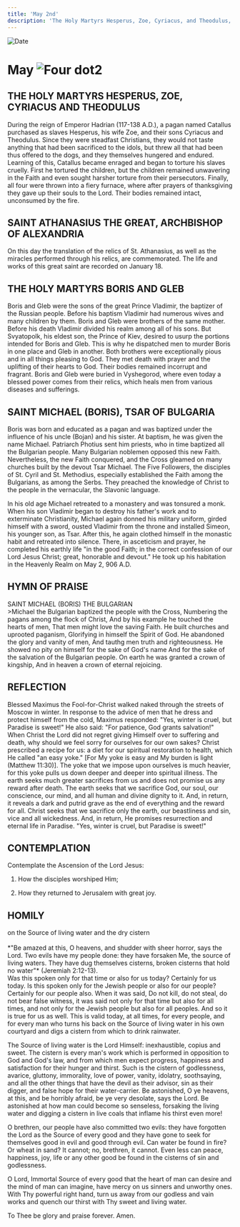 ```yaml
---
title: 'May 2nd'
description: 'The Holy Martyrs Hesperus, Zoe, Cyriacus, and Theodulus, St Athanasius the Great, Holy Martyrs Boris and Gleb, St Michael, Tsar of Bulgaria'
---
```


<RunningHead />
<Image src="/title-imprint.png" height={68} width={50} alt="Date" className="title-imprint"/>

# <div id="date">May <Image className="four-dot" src="/four-dot.png" height={15} width={15} alt="Four dot" />2</div>

## THE HOLY MARTYRS HESPERUS, ZOE, CYRIACUS AND THEODULUS

During the reign of Emperor Hadrian (117-138 A.D.), a pagan named Catallus purchased as slaves Hesperus, his wife Zoe, and their sons Cyriacus and Theodulus. Since they were steadfast Christians, they would not taste anything that had been sacrificed to the idols, but threw all that had been thus offered to the dogs, and they themselves hungered and endured. Learning of this, Catallus became enraged and began to torture his slaves cruelly. First he tortured the children, but the children remained unwavering in the Faith and even sought harsher torture from their persecutors. Finally, all four were thrown into a fiery furnace, where after prayers of thanksgiving they gave up their souls to the Lord. Their bodies remained intact, unconsumed by the fire.

## SAINT ATHANASIUS THE GREAT, ARCHBISHOP OF ALEXANDRIA

On this day the translation of the relics of St. Athanasius, as well as the miracles performed through his relics, are commemorated. The life and works of this great saint are recorded on January 18.

## THE HOLY MARTYRS BORIS AND GLEB

Boris and Gleb were the sons of the great Prince Vladimir, the baptizer of the Russian people. Before his baptism Vladimir had numerous wives and many children by them. Boris and Gleb were brothers of the same mother. Before his death Vladimir divided his realm among all of his sons. But Svyatopolk, his eldest son, the Prince of Kiev, desired to usurp the portions intended for Boris and Gleb. This is why he dispatched men to murder Boris in one place and Gleb in another. Both brothers were exceptionally pious and in all things pleasing to God. They met death with prayer and the uplifting of their hearts to God. Their bodies remained incorrupt and fragrant. Boris and Gleb were buried in Vyshegorod, where even today a blessed power comes from their relics, which heals men from various diseases and sufferings.

## SAINT MICHAEL (BORIS), TSAR OF BULGARIA

Boris was born and educated as a pagan and was baptized under the influence of his uncle (Bojan) and his sister. At baptism, he was given the name Michael. Patriarch Photius sent him priests, who in time baptized all the Bulgarian people. Many Bulgarian noblemen opposed this new Faith.  Nevertheless, the new Faith conquered, and the Cross gleamed on many churches built by the devout Tsar Michael. The Five Followers, the disciples of St. Cyril and St. Methodius, especially established the Faith among the Bulgarians, as among the Serbs. They preached the knowledge of Christ to the people in the vernacular, the Slavonic language.

In his old age Michael retreated to a monastery and was tonsured a monk. When his son Vladimir began to destroy his father's work and to exterminate Christianity, Michael again donned his military uniform, girded himself with a sword, ousted Vladimir from the throne and installed Simeon, his younger son, as Tsar. After this, he again clothed himself in the monastic habit and retreated into silence. There, in asceticism and prayer, he completed his earthly life "in the good Faith; in the correct confession of our Lord Jesus Christ; great, honorable and devout." He took up his habitation in the Heavenly Realm on May 2, 906 A.D.


## HYMN OF PRAISE
<div style={{textAlign:'center', color:'crimson', fontWeight:'bold'}}>
SAINT MICHAEL (BORIS) THE BULGARIAN
</div>
>Michael the Bulgarian baptized the people with the Cross,  
Numbering the pagans among the flock of Christ,  
And by his example he touched the hearts of men,  
That men might love the saving Faith.  
He built churches and uprooted paganism,  
Glorifying in himself the Spirit of God.  
He abandoned the glory and vanity of men,  
And tauthg men truth and righteousness.  
He showed no pity on himself for the sake of God's name  
And for the sake of the salvation of the Bulgarian people.  
On earth he was granted a crown of kingship,  
And in heaven a crown of eternal rejoicing.  


## REFLECTION

Blessed Maximus the Fool-for-Christ walked naked through the streets of Moscow in winter. In response to the advice of men that he dress and protect himself from the cold, Maximus responded: "Yes, winter is cruel, but Paradise is sweet!" He also said: "For patience, God grants salvation!" When Christ the Lord did not regret giving Himself over to suffering and death, why should we feel sorry for ourselves for our own sakes? Christ prescribed a recipe for us: a diet for our spiritual restoration to health, which He called "an easy yoke." [For My yoke is easy and My burden is light (Matthew 11:30)]. The yoke that we impose upon ourselves is much heavier, for this yoke pulls us down deeper and deeper into spiritual illness. The earth seeks much greater sacrifices from us and does not promise us any reward after death. The earth seeks that we sacrifice God, our soul, our conscience, our mind, and all human and divine dignity to it. And, in return, it reveals a dark and putrid grave as the end of everything and the reward for all. Christ seeks that we sacrifice only the earth, our beastliness and sin, vice and all wickedness. And, in return, He promises resurrection and eternal life in Paradise. "Yes, winter is cruel, but Paradise is sweet!"


## CONTEMPLATION

Contemplate the Ascension of the Lord Jesus:

1. How the disciples worshiped Him;

2. How they returned to Jerusalem with great joy.


## HOMILY
<div style={{textAlign:'center', color:'crimson', fontWeight:'bold'}}>
on the Source of living water and the dry cistern
</div><br />
<div style={{textAlign:'right'}}>
*"Be amazed at this, O heavens, and shudder with sheer horror, says the Lord. Two evils have my people done: they have forsaken Me, the source of living waters. They have dug themselves cisterns, broken cisterns that hold no water"* (Jeremiah 2:12-13).
</div>
Was this spoken only for that time or also for us today? Certainly for us today. Is this spoken only for the Jewish people or also for our people? Certainly for our people also. When it was said, Do not kill, do not steal, do not bear false witness, it was said not only for that time but also for all times, and not only for the Jewish people but also for all peoples. And so it is true for us as well. This is valid today, at all times, for every people, and for every man who turns his back on the Source of living water in his own courtyard and digs a cistern from which to drink rainwater.

The Source of living water is the Lord Himself: inexhaustible, copius and sweet. The cistern is every man's work which is performed in opposition to God and God's law, and from which men expect progress, happiness and satisfaction for their hunger and thirst. Such is the cistern of godlessness, avarice, gluttony, immorality, love of power, vanity, idolatry, soothsaying, and all the other things that have the devil as their advisor, sin as their digger, and false hope for their water-carrier. Be astonished, O ye heavens, at this, and be horribly afraid, be ye very desolate, says the Lord. Be astonished at how man could become so senseless, forsaking the living water and digging a cistern in live coals that inflame his thirst even more!

O brethren, our people have also committed two evils: they have forgotten the Lord as the Source of every good and they have gone to seek for themselves good in evil and good through evil. Can water be found in fire? Or wheat in sand? It cannot; no, brethren, it cannot. Even less can peace, happiness, joy, life or any other good be found in the cisterns of sin and godlessness.

O Lord, Immortal Source of every good that the heart of man can desire and the mind of man can imagine, have mercy on us sinners and unworthy ones. With Thy powerful right hand, turn us away from our godless and vain works and quench our thirst with Thy sweet and living water.

To Thee be glory and praise forever. Amen.

